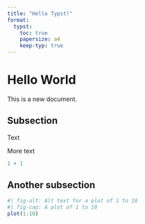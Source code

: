 ```yaml
---
title: "Hello Typst!"
format:
  typst:
    toc: true
    papersize: a4
    keep-typ: true
---
```


# Hello World

This is a new document.

## Subsection

Text

More text

```r
1 + 1
```

## Another subsection

```r
#| fig-alt: Alt text for a plot of 1 to 10
#| fig-cap: A plot of 1 to 10
plot(1:10)
```

